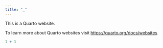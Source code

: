 ```yaml
---
title: "_"
---
```


This is a Quarto website.

To learn more about Quarto websites visit <https://quarto.org/docs/websites>.

```r
1 + 1
```
